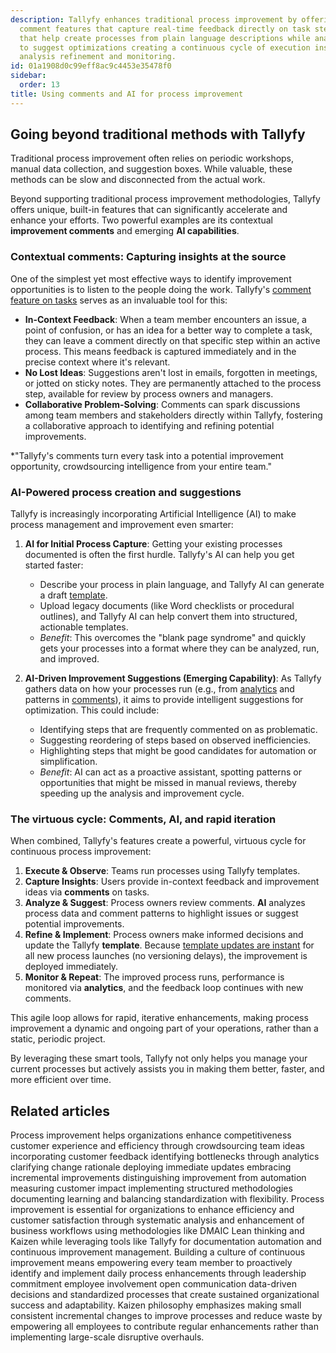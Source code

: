 ```yaml
---
description: Tallyfy enhances traditional process improvement by offering contextual
  comment features that capture real-time feedback directly on task steps and AI capabilities
  that help create processes from plain language descriptions while analyzing patterns
  to suggest optimizations creating a continuous cycle of execution insight capture
  analysis refinement and monitoring.
id: 01a1908d0c99eff8ac9c4453e35478f0
sidebar:
  order: 13
title: Using comments and AI for process improvement
---
```


## Going beyond traditional methods with Tallyfy

Traditional process improvement often relies on periodic workshops, manual data collection, and suggestion boxes. While valuable, these methods can be slow and disconnected from the actual work.

Beyond supporting traditional process improvement methodologies, Tallyfy offers unique, built-in features that can significantly accelerate and enhance your efforts. Two powerful examples are its contextual **improvement comments** and emerging **AI capabilities**.

### Contextual comments: Capturing insights at the source

One of the simplest yet most effective ways to identify improvement opportunities is to listen to the people doing the work. Tallyfy's [comment feature on tasks](/products/pro/tracking-and-tasks/tasks/how-to-report-and-resolve-issues-in-tallyfy/) serves as an invaluable tool for this:

-   **In-Context Feedback**: When a team member encounters an issue, a point of confusion, or has an idea for a better way to complete a task, they can leave a comment directly on that specific step within an active process. This means feedback is captured immediately and in the precise context where it's relevant.
-   **No Lost Ideas**: Suggestions aren't lost in emails, forgotten in meetings, or jotted on sticky notes. They are permanently attached to the process step, available for review by process owners and managers.
-   **Collaborative Problem-Solving**: Comments can spark discussions among team members and stakeholders directly within Tallyfy, fostering a collaborative approach to identifying and refining potential improvements.

*"Tallyfy's comments turn every task into a potential improvement opportunity, crowdsourcing intelligence from your entire team."

### AI-Powered process creation and suggestions

Tallyfy is increasingly incorporating Artificial Intelligence (AI) to make process management and improvement even smarter:

1.  **AI for Initial Process Capture**: Getting your existing processes documented is often the first hurdle. Tallyfy's AI can help you get started faster:
    *   Describe your process in plain language, and Tallyfy AI can generate a draft [template](/products/pro/documenting/templates/).
    *   Upload legacy documents (like Word checklists or procedural outlines), and Tallyfy AI can help convert them into structured, actionable templates.
    *   *Benefit*: This overcomes the "blank page syndrome" and quickly gets your processes into a format where they can be analyzed, run, and improved.

2.  **AI-Driven Improvement Suggestions (Emerging Capability)**: As Tallyfy gathers data on how your processes run (e.g., from [analytics](/products/pro/integrations/analytics/) and patterns in [comments](/products/pro/tracking-and-tasks/tasks/how-to-report-and-resolve-issues-in-tallyfy/)), it aims to provide intelligent suggestions for optimization. This could include:
    *   Identifying steps that are frequently commented on as problematic.
    *   Suggesting reordering of steps based on observed inefficiencies.
    *   Highlighting steps that might be good candidates for automation or simplification.
    *   *Benefit*: AI can act as a proactive assistant, spotting patterns or opportunities that might be missed in manual reviews, thereby speeding up the analysis and improvement cycle.

### The virtuous cycle: Comments, AI, and rapid iteration

When combined, Tallyfy's features create a powerful, virtuous cycle for continuous process improvement:

1.  **Execute & Observe**: Teams run processes using Tallyfy templates.
2.  **Capture Insights**: Users provide in-context feedback and improvement ideas via **comments** on tasks.
3.  **Analyze & Suggest**: Process owners review comments. **AI** analyzes process data and comment patterns to highlight issues or suggest potential improvements.
4.  **Refine & Implement**: Process owners make informed decisions and update the Tallyfy **template**. Because [template updates are instant](/products/pro/documenting/templates/edit-templates/) for all new process launches (no versioning delays), the improvement is deployed immediately.
5.  **Monitor & Repeat**: The improved process runs, performance is monitored via **analytics**, and the feedback loop continues with new comments.

This agile loop allows for rapid, iterative enhancements, making process improvement a dynamic and ongoing part of your operations, rather than a static, periodic project.

By leveraging these smart tools, Tallyfy not only helps you manage your current processes but actively assists you in making them better, faster, and more efficient over time.


## Related articles
<CardGrid>
<LinkTitleCard header="<b>How To > Improve processes effectively</b>" href="/products/pro/tutorials/how-to/improve-processes-effectively/" > Process improvement helps organizations enhance competitiveness customer experience and efficiency through crowdsourcing team ideas incorporating customer feedback identifying bottlenecks through analytics clarifying change rationale deploying immediate updates embracing incremental improvements distinguishing improvement from automation measuring customer impact implementing structured methodologies documenting learning and balancing standardization with flexibility. </LinkTitleCard>
<LinkTitleCard header="<b>How To > Process improvement</b>" href="/products/pro/tutorials/how-to/process-improvement/" > Process improvement is essential for organizations to enhance efficiency and customer satisfaction through systematic analysis and enhancement of business workflows using methodologies like DMAIC Lean thinking and Kaizen while leveraging tools like Tallyfy for documentation automation and continuous improvement management. </LinkTitleCard>
<LinkTitleCard header="<b>Process Improvement > Build a culture of continuous improvement</b>" href="/products/pro/tutorials/how-to/process-improvement/building-a-culture-of-continuous-improvement/" > Building a culture of continuous improvement means empowering every team member to proactively identify and implement daily process enhancements through leadership commitment employee involvement open communication data-driven decisions and standardized processes that create sustained organizational success and adaptability. </LinkTitleCard>
<LinkTitleCard header="<b>Process Improvement > Kaizen - Continuous small improvements</b>" href="/products/pro/tutorials/how-to/process-improvement/kaizen-making-continuous-small-improvements-with-tallyfy/" > Kaizen philosophy emphasizes making small consistent incremental changes to improve processes and reduce waste by empowering all employees to contribute regular enhancements rather than implementing large-scale disruptive overhauls. </LinkTitleCard>
</CardGrid>